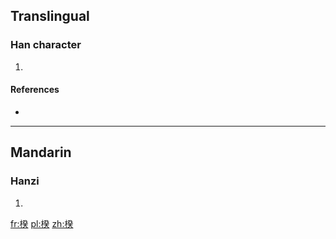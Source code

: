 ==Translingual==

===Han character===
{{Han char|rn=75|rad=木|as=09|sn=13|four=4293<sub>4</sub>|canj=木弓人大 (DNOK)}}

# {{defn|Han|sort=木09}}

====References====
* {{Han ref|kx=0539.040|dkj=15122|dj=0926.180|hdz=21258.030|uh=6951|ud=26961|bh=DDEF|bd=56815}}

----

==Mandarin==

===Hanzi===
{{cmn-hanzi|pin=[[kuí]] ([[kui2]])|wg=k'uei<sup>2</sup>}}

# {{defn|Mandarin|sort=木09}}

[[fr:楑]]
[[pl:楑]]
[[zh:楑]]